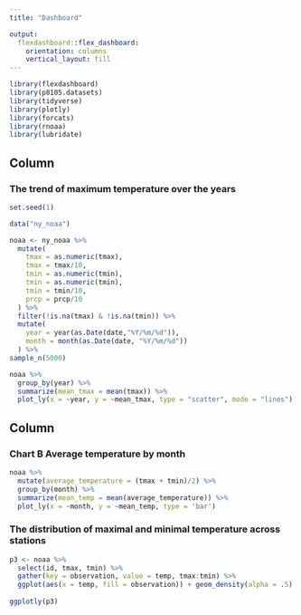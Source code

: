 ```yaml
---
title: "Dashboard"

output: 
  flexdashboard::flex_dashboard:
    orientation: columns
    vertical_layout: fill
---
```


```r
library(flexdashboard)
library(p8105.datasets)
library(tidyverse)
library(plotly)
library(forcats)
library(rnoaa)
library(lubridate)
```

Column {data-width=650}
-----------------------------------------------------------------------

### The trend of maximum temperature over the years

```r
set.seed(1)

data("ny_noaa")

noaa <- ny_noaa %>% 
  mutate(
    tmax = as.numeric(tmax),
    tmax = tmax/10,
    tmin = as.numeric(tmin),
    tmin = as.numeric(tmin),
    tmin = tmin/10,
    prcp = prcp/10
  ) %>% 
  filter(!is.na(tmax) & !is.na(tmin)) %>% 
  mutate(
    year = year(as.Date(date,"%Y/%m/%d")),
    month = month(as.Date(date, "%Y/%m/%d"))
  ) %>% 
sample_n(5000)

noaa %>% 
  group_by(year) %>% 
  summarize(mean_tmax = mean(tmax)) %>% 
  plot_ly(x = ~year, y = ~mean_tmax, type = "scatter", mode = "lines")

```

Column {data-width=350}
-----------------------------------------------------------------------

### Chart B Average temperature by month

```r

noaa %>% 
  mutate(average_temperature = (tmax + tmin)/2) %>% 
  group_by(month) %>% 
  summarize(mean_temp = mean(average_temperature)) %>% 
  plot_ly(x = ~month, y = ~mean_temp, type = 'bar') 

```

### The distribution of maximal and minimal temperature across stations

```r

p3 <- noaa %>%
  select(id, tmax, tmin) %>% 
  gather(key = observation, value = temp, tmax:tmin) %>% 
  ggplot(aes(x = temp, fill = observation)) + geom_density(alpha = .5)
  
ggplotly(p3)

```

